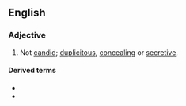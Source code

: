==English==

===Adjective===
{{en-adj}}

# Not [[candid]]; [[duplicitous]], [[concealing]] or [[secretive]].

====Derived terms====
* {{l|en|uncandidly}}
* {{l|en|uncandidness}}